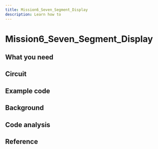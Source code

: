 ```yaml
---
title: Mission6_Seven_Segment_Display
description: Learn how to
---
```


# Mission6_Seven_Segment_Display





## What you need




## Circuit


## Example code



## Background



## Code analysis


## Reference
